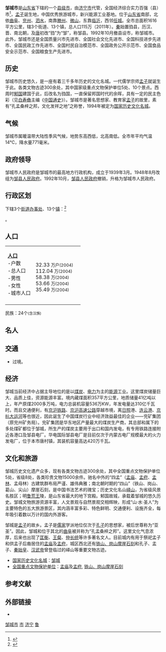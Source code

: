 {{refimprove|time=2018-06-14T01:11:15+00:00}}
{{Infobox China County
| county = 邹城市
| usedname = 驺县，邹县
| nameorigin = 古[[邾国|邾国]]
| Photo = Temple of Mencius - Yasheng Hall - P1050910.JPG
| Photoname = 孟庙-亚圣殿
| map = ChinaJiningZoucheng.png
| map_caption = 邹城市在济宁市的位置
| Pinyin =  Zōuchéng Shì
| Belong = [[山东省|山东省]][[济宁市|济宁市]]
| Types = [[县级市|县级市]]
| admincode =  370883
| founded =春秋时期， 1992年撤县设市
| seat = 平阳东路2699号
| officerTitle = 书记
| officer = 张百顺
| officerTitle2 = 市长
| officer2 = 杜庆节
| division = 16个
| town = 13个
| township =0个
| subdistrict = 3个
| dialect = 中原官话兖菏片邹城话
| post code = 273500
| phone code = 537
| coordinate = {{coord|35|22|N|116|27|E}}
| area = 1613
| area land = 
| area water = 
| census yr = 
| pop = 120万人
| density =  
| GDP =558.84亿
| GDP_as_of = 2011年
| GDPPC = 5.09万
| carlicense = 鲁H
|tree      = [[皂荚|皂荚]]
|flower    = [[月季|月季]]<ref>{{Cite web|title=邹城市人大常委会关于批准邹城市市树、市花的决定|url=http://www.zcw.gov.cn/news01/02/2017-09-05/55192.html|access-date=2022-02-12|work=www.zcw.gov.cn}}</ref>
| web = www.zoucheng.gov.cn
| web_title = 邹城市政府网
}}
'''邹城市'''是[[山东省|山东省]]下辖的一个[[县级市|县级市]]，由[[济宁市|济宁市]]代管，全国经济综合实力百强（县）市<ref>{{Cite web |url=http://www.58lighting.com/news/show-14988.html |title=存档副本 |access-date=2016-01-16 |archive-url=https://web.archive.org/web/20160909105617/http://www.58lighting.com/news/show-14988.html |archive-date=2016-09-09 |dead-url=yes }}</ref>，[[孟子|孟子]]诞生地，中国优秀旅游城市，新兴能源工业基地。位于[[山东省|山东省]]南部，北依[[曲阜|曲阜]]、[[兖州|兖州]]、[[泗水县|泗水]]，南靠[[滕州|滕州]]、[[微山|微山]]，东靠[[临沂|临沂]]，西邻[[任城|任城]]。全市总面积1616平方公里，辖3个街道、13个镇，总人口115万（2011年）。[[秦|秦]]始置驺县，历汉、晋、南北朝，及[[唐|唐]]初改“驺”为“邹”，称邹县。1992年10月撤县设市，称邹城市。此外，邹城市还是全国质量兴市先进市、全国社会文化先进市、全国科技进步先进市、全国民政工作先进市、全国村民自治模范市、全国政务公开示范市、全国食品安全示范市、全国粮食生产先进市。

==历史==
邹城市历史悠久，是一座有着三千多年历史的文化名城。一代儒学宗师[[孟子|孟子]]就诞生于此。各类文物古迹300余处，其中国家级重点文物保护单位5处、10个景点。西周时[[邾国|邾国]]建国于此，后改名为驺国，一直保留邦国时代的余晖，具有一定的民主色彩（见[[白寿彝|白寿彝]]主编《[[中国通史|中国通史]]》）。邹城市是著名思想家、教育家[[孟子|孟子]]的故里，素有“孔孟桑梓之邦，文化发祥之地”之称誉，1994年被定为[[国家历史文化名城|国家历史文化名城]]。

==气候==
邹城市属暖温带大陆性季风气候，地势东高西低，北高南低。全市年平均气温14℃，降水量771毫米。

==政府领导==
邹城市人民政府是邹城市的最高地方行政机构，成立于1939年3月。1948年8月改组为[[邹县人民政府|邹县人民政府]]。1992年10月，[[邹县人民政府|邹县人民政府]]撤销，升格为邹城市人民政府。

== 行政区划 ==
{{PAGENAMEBASE}}下辖3个[[街道办事处|街道办事处]]、13个[[行政建制镇|镇]]：<ref>{{PRC admin/ref sgc|37/08/83/000/000}}</ref>

{{PRC admin/children|37/08/83/000/000}}。

==人口==
{| border=1 cellpadding=4 cellspacing=0 style="margin: 0 0 1em 1em; background: #f9f9f9; border: 1px #aaa solid; border-collapse: collapse; font-size: 95%;"
|-
| '''[[人口|人口]]'''<br>-户数<br>-总人口<br>-男性<br>-女性<br>-城市人口
|  <br>32.33 <small>万户(2004)</small><br>112.04 <small>万(2004)</small><br>58.38 <small>万(2004)</small><br>53.66 <small>万(2004)</small><br>35.49 <small>万(2004)</small>
|
|-
|}
民族：24个<small>(含汉族)</small>

==名人==

{{來源請求|邾国（邹国）先后诞生了具有民主思想的[[邾文公|邾文公]]、至圣孔子、亚圣孟子，有“三迁择邻、断机教子”的古代良母——[[孟母|孟母]]、有“一经传家“的西汉父子丞相[[韦贤|韦贤]]与[[韦玄成|韦玄成]]、有“凿壁偷光”刻苦治学的西汉丞相[[匡衡|匡衡]]，西汉著名偱吏（清官）[[龚遂|龚遂]]，东汉末年反专权斗士[[张俭|张俭]]、政论家[[仲长统|仲长统]]以及“建安七子”之冠[[王粲|王粲]]，魏晋医学家[[王叔和|王叔和]]、明代侠女神捕[[铁飞花|铁飞花]]（曾有《女神捕》电影、电视剧热映热播），民国时期国务院总理[[靳云鹏|靳云鹏]]等。孔子、[[秦始皇|秦始皇]]、[[司马迁|司马迁]]、[[李白|李白]]、[[杜甫|杜甫]]、[[苏轼|苏轼]]、[[赵孟頫|赵孟頫]]；[[乾隆帝|乾隆]]等也曾到过邹城，留下诸多诗词文赋，为邹城灿烂的文化史增添了光辉的一页。 

刘鹏、董探算得上是新时代邹县人的典范。亦為歌手[[高安_(歌手)|高安]]出生地。}}

== 交通 ==
* {{中国国道名|104}}过境。

==经济==
邹城当前经济中占据主导地位的是以[[煤炭|煤炭]]、[[电力|电力]]为主的[[能源|能源]]工业。这里煤炭储量巨大、品质上佳，资源能源丰富。境内藏煤面积357平方公里，地质储量41亿吨以上，年产原煤2000多万吨，电力总装机容量536万KW，年发电量达310亿千瓦时。而且交通便利，有[[京沪铁路|京沪铁路]]、[[京沪高速公路|京沪高速公路]]穿越市境，离[[日照|日照]]港、[[连云港|连云港]]、[[京杭大运河|京杭大运河]]等也很近，因此诞生了中国煤炭行业中经济效益最佳的企业——兖矿集团（原兖州矿务局）。兖矿集团是华东地区产量最大的煤炭生产商，其总部和属下的多处煤矿都位于邹城，所生产的煤炭主要用于出口和国内发电，有专用铁路连接附近各港口及邹县电厂。华电国际邹县电厂是目前仅次于内蒙古电厂规模最大的火力发电厂，位于本市唐村镇，其装机容量高达420万千瓦。

==文化和旅游==
邹城历史文化遗产众多，现有各类文物古迹300余处，其中全国重点文物保护单位5处，省级8处，各类珍贵文物15000余件。驰名中外的“四孟”（[[孟庙|孟庙]]、[[孟府|孟府]]、[[孟林|孟林]]、孟母林）古建筑群布局严谨、雄伟典雅；南北朝时期的“四山”（铁山、岗山、葛山、尖山）摩崖石刻，是中国书法艺术的瑰宝；历史文化名山[[峄山|峄山]]，为省级风景名胜区；明[[鲁荒王|鲁荒王]]陵，是山东省最大的地下宫殿。邾国故城，承载着邹城的悠久历史。邹城文物旅游资源丰富，人文景观与自然景观交相辉映，形成“山·水·圣人”为主要特色的五大旅游景区，其内涵丰富多彩、特色鲜明、交通便利、设施齐全，每年吸引着数以万计的国内外游客。

邹城是[[孟子|孟子]]的故乡。孟子是[[儒家|儒家]]学派地位仅次于[[孔子|孔子]]的思想家，被后世尊称为“亚圣”。因此，邹城和位于其北的[[曲阜|曲阜]]被并称为“孔孟桑梓之邦”。这里文化气息浓厚，后来也出现了[[匡衡|匡衡]]、[[王粲|王粲]]、[[仲长统|仲长统]]等许多著名文人。目前城内有用于祭祀孟子和供孟子后裔居住的[[孟庙|孟庙]]及[[孟府|孟府]]，城区西北还有[[铁山、岗山摩崖石刻|铁山、岗山摩崖石刻]]和孔子、孟子、[[秦始皇|秦始皇]]、[[汉武帝|汉武帝]]曾登临过的峄山等重要文物古迹。
*[[国家历史文化名城|国家历史文化名城]]：[[邹城|邹城]]
*[[全国重点文物保护单位|全国重点文物保护单位]]：[[孟庙|孟庙]]及[[孟府|孟府]], [[铁山、岗山摩崖石刻|铁山、岗山摩崖石刻]]

== 参考文献 ==
{{Wikisource|民政部关于山东省撤销邹县设立邹城市的批复}}
{{reflist}}

== 外部链接 ==
{{commonscat|Zoucheng}}
* {{Official website|http://www.zoucheng.gov.cn/|name=邹城市人民政府}}

{{邹城市行政区划}}
{{济宁市行政区划}}
{{山东行政区划}}
{{中国国家历史文化名城}}
{{中华人民共和国国家森林城市}}

[[Category:邹城市|]]
[[Category:济宁区县市|市]]
[[Category:山东县级市|济宁]]
[[Category:国家历史文化名城|鲁]]